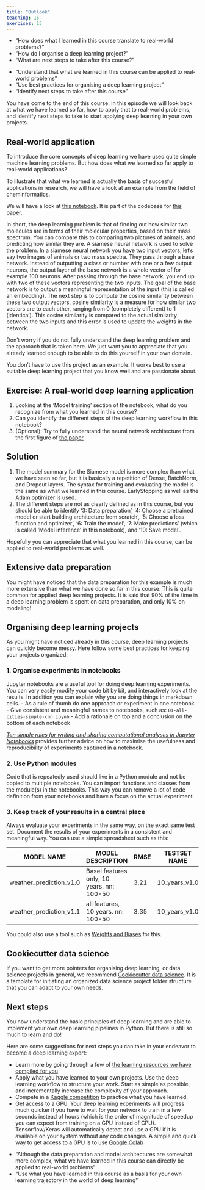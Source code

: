 ```yaml
---
title: "Outlook"
teaching: 15
exercises: 15
---
```


::: questions
- "How does what I learned in this course translate to real-world problems?"
- "How do I organise a deep learning project?"
- "What are next steps to take after this course?"
:::

::: objectives
- "Understand that what we learned in this course can be applied to real-world problems"
- "Use best practices for organising a deep learning project"
- "Identify next steps to take after this course"
:::

You have come to the end of this course.
In this episode we will look back at what we have learned so far, how to apply that to real-world problems, and identify
next steps to take to start applying deep learning in your own projects.

## Real-world application
To introduce the core concepts of deep learning we have used quite simple machine learning problems.
But how does what we learned so far apply to real-world applications?

To illustrate that what we learned is actually the basis of succesful applications in research,
we will have a look at an example from the field of cheminformatics.

We will have a look at [this notebook](https://github.com/matchms/ms2deepscore/blob/0.4.0/notebooks/MS2DeepScore_tutorial.ipynb).
It is part of the codebase for [this paper](https://doi.org/10.1186/s13321-021-00558-4).

In short, the deep learning problem is that of finding out how similar two molecules are in terms of their molecular properties,
based on their mass spectrum.
You can compare this to comparing two pictures of animals, and predicting how similar they are.
A siamese neural network is used to solve the problem.
In a siamese neural network you have two input vectors, let's say two images of animals or two mass spectra.
They pass through a base network. Instead of outputting a class or number with one or a few output neurons, the output layer
of the base network is a whole vector of for example 100 neurons. After passing through the base network, you end up with two of these
vectors representing the two inputs. The goal of the base network is to output a meaningful representation of the input (this is called an embedding).
The next step is to compute the cosine similarity between these two output vectors,
cosine similarity is a measure for how similar two vectors are to each other, ranging from 0 (completely different) to 1 (identical).
This cosine similarity is compared to the actual similarity between the two inputs and this error is used to update the weights in the network.

Don't worry if you do not fully understand the deep learning problem and the approach that is taken here.
We just want you to appreciate that you already learned enough to be able to do this yourself in your own domain.

::: instructor
You don't have to use this project as an example.
It works best to use a suitable deep learning project that you know well and are passionate about.
:::
::: challenge
## Exercise: A real-world deep learning application

1. Looking at the 'Model training' section of the notebook, what do you recognize from what you learned in this course?
2. Can you identify the different steps of the deep learning workflow in this notebook?
3. (Optional): Try to fully understand the neural network architecture from the first figure of [the paper](https://doi.org/10.1186/s13321-021-00558-4)

:::: solution
## Solution
1. The model summary for the Siamese model is more complex than what we have seen so far,
but it is basically a repetition of Dense, BatchNorm, and Dropout layers.
The syntax for training and evaluating the model is the same as what we learned in this course.
EarlyStopping as well as the Adam optimizer is used.
2. The different steps are not as clearly defined as in this course, but you should be able to identify '3: Data preparation',
'4: Choose a pretrained model or start building architecture from scratch', '5: Choose a loss function and optimizer', '6: Train the model',
'7: Make predictions' (which is called 'Model inference' in this notebook), and '10: Save model'.
::::
:::

Hopefully you can appreciate that what you learned in this course, can be applied to real-world problems as well.

::: callout
## Extensive data preparation
You might have noticed that the data preparation for this example is much more extensive than what we have done so far
in this course. This is quite common for applied deep learning projects. It is said that 90% of the time in a
deep learning problem is spent on data preparation, and only 10% on modeling!
:::

## Organising deep learning projects
As you might have noticed already in this course, deep learning projects can quickly become messy.
Here follow some best practices for keeping your projects organized:

### 1. Organise experiments in notebooks
Jupyter notebooks are a useful tool for doing deep learning experiments.
You can very easily modify your code bit by bit, and interactively look at the results.
In addition you can explain why you are doing things in markdown cells.
- As a rule of thumb do one approach or experiment in one notebook.
- Give consistent and meaningful names to notebooks, such as: `01-all-cities-simple-cnn.ipynb`
- Add a rationale on top and a conclusion on the bottom of each notebook

[_Ten simple rules for writing and sharing computational analyses in Jupyter Notebooks_](https://journals.plos.org/ploscompbiol/article?id=10.1371/journal.pcbi.1007007) provides further advice on how to maximise the usefulness and reproducibility of experiments captured in a notebook.

### 2. Use Python modules
Code that is repeatedly used should live in a Python module and not be copied to multiple notebooks.
You can import functions and classes from the module(s) in the notebooks.
This way you can remove a lot of code definition from your notebooks and have a focus on the actual experiment.

### 3. Keep track of your results in a central place
Always evaluate your experiments in the same way, on the exact same test set.
Document the results of your experiments in a consistent and meaningful way.
You can use a simple spreadsheet such as this:

| MODEL NAME              | MODEL DESCRIPTION                          | RMSE | TESTSET NAME  | GITHUB COMMIT | COMMENTS |
|-------------------------|--------------------------------------------|------|---------------|---------------|----------|
| weather_prediction_v1.0 | Basel features only, 10 years. nn: 100-50  | 3.21 | 10_years_v1.0 |  ed28d85      |          |
| weather_prediction_v1.1 | all features, 10 years. nn: 100-50         | 3.35 | 10_years_v1.0 |  4427b78      |          |

You could also use a tool such as [Weights and Biases](https://wandb.ai/site) for this.

::: callout
## Cookiecutter data science
If you want to get more pointers for organising deep learning, or data science projects in general,
we recommend [Cookiecutter data science](https://drivendata.github.io/cookiecutter-data-science/).
It is a template for initiating an organized data science project folder structure
that you can adapt to your own needs.
:::
## Next steps
You now understand the basic principles of deep learning and are able to implement your own deep learning pipelines in Python.
But there is still so much to learn and do!

Here are some suggestions for next steps you can take in your endeavor to become a deep learning expert:

* Learn more by going through a few of [the learning resources we have compiled for you](learners/reference.md#external-references)
* Apply what you have learned to your own projects. Use the deep learning workflow to structure your work.
Start as simple as possible, and incrementally increase the complexity of your approach.
* Compete in a [Kaggle competition](https://www.kaggle.com/competitions) to practice what you have learned.
* Get access to a GPU. Your deep learning experiments will progress much quicker if you have to wait for your network to train
in a few seconds instead of hours (which is the order of magnitude of speedup you can expect from training on a GPU instead of CPU).
Tensorflow/Keras will automatically detect and use a GPU if it is available on your system without any code changes.
A simple and quick way to get access to a GPU is to use [Google Colab](https://colab.google/)

::: keypoints
- "Although the data preparation and model architectures are somewhat more complex,
what we have learned in this course can directly be applied to real-world problems"
- "Use what you have learned in this course as a basis for your own learning trajectory in the world of deep learning"
:::
